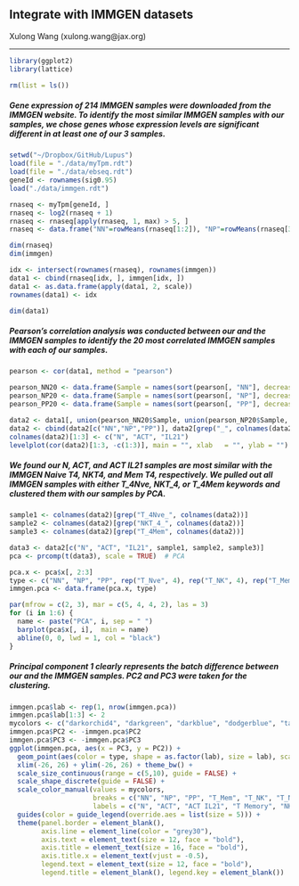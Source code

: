 ## Integrate with IMMGEN datasets
Xulong Wang (xulong.wang@jax.org)

***

```r
library(ggplot2)
library(lattice)

rm(list = ls())
```

##### Gene expression of 214 IMMGEN samples were downloaded from the IMMGEN website. To identify the most similar IMMGEN samples with our samples, we chose genes whose expression levels are significant different in at least one of our 3 samples. 
```r
setwd("~/Dropbox/GitHub/Lupus")
load(file = "./data/myTpm.rdt")
load(file = "./data/ebseq.rdt")
geneId <- rownames(sig0.95)
load("./data/immgen.rdt")

rnaseq <- myTpm[geneId, ]
rnaseq <- log2(rnaseq + 1)
rnaseq <- rnaseq[apply(rnaseq, 1, max) > 5, ]
rnaseq <- data.frame("NN"=rowMeans(rnaseq[1:2]), "NP"=rowMeans(rnaseq[3:4]), "PP"=rowMeans(rnaseq[5:6]))

dim(rnaseq)
dim(immgen)

idx <- intersect(rownames(rnaseq), rownames(immgen))  
data1 <- cbind(rnaseq[idx, ], immgen[idx, ])
data1 <- as.data.frame(apply(data1, 2, scale))  
rownames(data1) <- idx

dim(data1)

```

##### Pearson's correlation analysis was conducted between our and the IMMGEN samples to identify the 20 most correlated IMMGEN samples with each of our samples. 
```r
pearson <- cor(data1, method = "pearson")  

pearson_NN20 <- data.frame(Sample = names(sort(pearson[, "NN"], decreasing = T)[1:20]))
pearson_NP20 <- data.frame(Sample = names(sort(pearson[, "NP"], decreasing = T)[1:20]))
pearson_PP20 <- data.frame(Sample = names(sort(pearson[, "PP"], decreasing = T)[1:20]))

data2 <- data1[, union(pearson_NN20$Sample, union(pearson_NP20$Sample, pearson_PP20$Sample))]
data2 <- cbind(data2[c("NN","NP","PP")], data2[grep("_", colnames(data2))])
colnames(data2)[1:3] <- c("N", "ACT", "IL21")
levelplot(cor(data2)[1:3, -c(1:3)], main = "", xlab   = "", ylab = "")
```

##### We found our N, ACT, and ACT IL21 samples are most similar with the IMMGEN Naive T4, NKT4, and Mem T4, respectively. We pulled out all IMMGEN samples with either T_4Nve, NKT_4, or T_4Mem keywords and clustered them with our samples by PCA.
```r
sample1 <- colnames(data2)[grep("T_4Nve_", colnames(data2))]
sample2 <- colnames(data2)[grep("NKT_4_", colnames(data2))]
sample3 <- colnames(data2)[grep("T_4Mem", colnames(data2))]

data3 <- data2[c("N", "ACT", "IL21", sample1, sample2, sample3)]
pca <- prcomp(t(data3), scale = TRUE)  # PCA

pca.x <- pca$x[, 2:3]
type <- c("NN", "NP", "PP", rep("T_Nve", 4), rep("T_NK", 4), rep("T_Mem", 4))
immgen.pca <- data.frame(pca.x, type)

par(mfrow = c(2, 3), mar = c(5, 4, 4, 2), las = 3)
for (i in 1:6) {
  name <- paste("PCA", i, sep = " ")
  barplot(pca$x[, i],  main = name) 
  abline(0, 0, lwd = 1, col = "black")
}
```

##### Principal component 1 clearly represents the batch difference between our and the IMMGEN samples. PC2 and PC3 were taken for the clustering.
```r
immgen.pca$lab <- rep(1, nrow(immgen.pca))
immgen.pca$lab[1:3] <- 2
mycolors <- c("darkorchid4", "darkgreen", "darkblue", "dodgerblue", "tan4", "brown2")
immgen.pca$PC2 <- -immgen.pca$PC2
immgen.pca$PC3 <- -immgen.pca$PC3
ggplot(immgen.pca, aes(x = PC3, y = PC2)) + 
  geom_point(aes(color = type, shape = as.factor(lab), size = lab), scale_size = 10) +
  xlim(-26, 26) + ylim(-26, 26) + theme_bw() +
  scale_size_continuous(range = c(5,10), guide = FALSE) +
  scale_shape_discrete(guide = FALSE) +
  scale_color_manual(values = mycolors,
                     breaks = c("NN", "NP", "PP", "T_Mem", "T_NK", "T_Nve"), 
                     labels = c("N", "ACT", "ACT IL21", "T Memory", "NKT", "Naive T")) +
  guides(color = guide_legend(override.aes = list(size = 5))) +
  theme(panel.border = element_blank(),
        axis.line = element_line(color = "grey30"),
        axis.text = element_text(size = 12, face = "bold"),
        axis.title = element_text(size = 16, face = "bold"),
        axis.title.x = element_text(vjust = -0.5),
        legend.text = element_text(size = 12, face = "bold"),
        legend.title = element_blank(), legend.key = element_blank()) 
```
